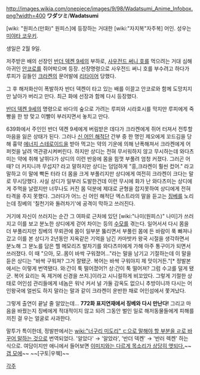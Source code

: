 http://images.wikia.com/onepiece/images/9/98/Wadatsumi_Anime_Infobox.png?width=400
'''ワダツミ'''/'''Wadatsumi'''

[wiki: "원피스(만화)" 원피스]에 등장하는 거대한 [wiki:"자지복"자주복] 어인. 성우는 [[미야타 코우키]]. 

생일은 2월 9일.

저주받은 배의 선장인 [[반더 덱켄 9세]]의 부하로, [[사우전드 써니 호]]를 먹으려는 거대 심해아귀인 [[안코로]]를 쥐어박으며 등장. 선장명령으로 사우전드 써니 호를 부수려고 하다가 루피가 길들인 [[크라켄]]의 문어발에 [[리타이어]] 당했다.

그 후 해저화산이 폭발하자 반더 덱켄이 타고 있는 배를 이끌고 안코로와 함께 도망치지만 날아가 버리고 만다. 최근 화에 선장과 함께 다시 등장했다.

[[반더 덱켄 9세]]의 명령으로 바다의 숲으로 가려는 루피와 시라호시를 막지만 루피에게 죽빵을 한 방 맞고 이빨이 부러지면서 놓치고 만다.

639화에서 주인인 반더 덱켄 9세에게 버림받은 데다가 크라켄에게 쥐어 터져서 전투할 마음을 잃은 상태가 된다. 그러나 [[신 어인 해적단]] 간부 중 한 명인 제오에게 꼬드김을 당해 흉약 [[에너지 스테로이드]]을 받아 먹고는 약의 기운에 의해 난폭해져서 크라켄에게 어퍼컷을 날려 역관광시켜버린다. 하지만 상디는 전혀 무서워하지 않고 무시하는데 와다츠미는 약에 취해 날뛰다가 상디의 이런 반응에 몸을 힘껏 부풀려 엄청 커졌다. 그러곤 어때? 더 커지니까 무섭지? 라고 말하지만 상디는 덤덤하게 "흥,크라켄이 훨씬 컸어." 라고 말하고 이 말에 빡돈 터라 더 몸을 크게 부풀리지만 상디에게 여전히 크라켄이 크다는 말로 무시당했다. 사실 상디가 일부러 도발한건데 이런 무시에 화가 난 와다츠미는 상디에게 주먹을 날렸지만 너무나도 커진 몸 덕분에 제대로 균형을 잡지못하여 상디에게 전혀 타격을 주지 못했다. 그러다가 어느 신 어인 해적단 엑스트라의 말을 듣고는 [[징베]]를 노리는데 징베의 '칠천기와 돌려차기'에 공격이 막하고 쓰러진다.

거기에 자신이 쓰러지는 순간 그 여파로 근처에 있던 [wiki:"나미(원피스)" 나미]가 쓰러지고 이를 보고 분노한 상디에게 걷어 차이는 등의 [[수모]]를 겪는다. 일어서서 다시 몸을 더 부풀리지만 징베의 무뢰관에 몸이 일부분 뚫리면서  부풀린 몸에 든 바람이 푹 빠져나갔고 이를 본 상디가 2년동안 지옥같은 기억을 남긴 카마밧카 왕국 시절을 생각하면서 분노해 그 분노를 담은 헬 메모리즈 발차기를 와다츠미에게 가해 아주 통구이가 되면서 쓰러졌다. 이 때 "으아, 모..몸이 바싹 구워졌어..."라는 말을 남기고 기절하는데 이 말을 듣은 상디는 "바싹 구워져? 그거 잘됐군. 복어는 바싹 구워야지 제 맛이거든."[* 정발본에서는 이렇게 번역됐다. 와:간이 툭 떨어졌어?! 상:간이 툭 떨어져? 그럼 수고를 덜게 됐군. 복어 요리는 독 제거에 신경을 쓰지.]이라고 시니컬하게 비꼬았다. 그렇게 기절한 상태로 어인섬 관리들에게 네놈은 워낙 커서 널 가둘 감옥도 없으니 추방이니까 다시는 어인왕국에 얼씬도 하지 말라는 말과 같이 크라켄이 운반한 채로 어인섬에서 쫓겨났다.

그렇게 출연이 끝날 줄 알았는데... '''772화 표지연재에서 징베와 다시 만난다!''' 그리고 마음을 바꿨는지 징베에게 적대적이지 않고 되려 그동안 벌인 일로 해저동물들에게 피해를 끼친 걸 우는 얼굴로 사과한다.

말투가 특이한데, 정발판에서는 [[wiki:"너구리 미도리" ㄷ으로 말해야 할 부분을 ㄹ로 바꾸어 말하는 것]]으로 번역되었다. '알았다' → '알았라', '반더 덱켄' → '반러 렉켄' 하는 식으로.
여담이지만 애니에서 들어보면 [[피카|이미지와는 다르게 목소리가 상당히 앳되다.]]~~[[갭 모에]]~~ ~~[구토|우웩]~~

[[각주]]
